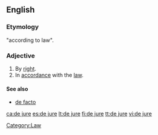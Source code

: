 ==English==

===Etymology===
{{L.}} "according to law".

===Adjective===
{{en-adj|pos=[[de]] [[jure]]|-}}

# By [[right]].
# In [[accordance]] with the [[law]].

====See also====
*[[de facto]]

[[Category:Law]]

[[ca:de jure]]
[[es:de jure]]
[[lt:de jure]]
[[fi:de jure]]
[[tt:de jure]]
[[vi:de jure]]